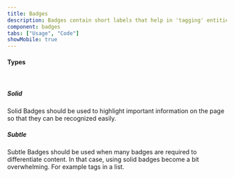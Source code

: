```yaml
---
title: Badges
description: Badges contain short labels that help in 'tagging' entities. The container of a badge is rounded at the corners.
component: badges
tabs: ["Usage", "Code"]
showMobile: true
---
```


#### Types

<br />

##### Solid

Solid Badges should be used to highlight important information on the page so that they can be recognized easily.

<Preview component='badge' name='badge--solid' />

##### Subtle

Subtle Badges should be used when many badges are required to differentiate content. In that case, using solid badges become a bit overwhelming. For example tags in a list.

<Preview component='badge' name='badge-subtle-alert' />
